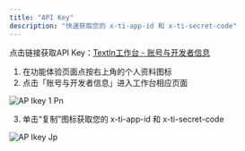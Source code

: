 ```yaml
---
title: "API Key"
description: "快速获取您的 x-ti-app-id 和 x-ti-secret-code"
---
```


点击链接获取API Key：[TextIn工作台 - 账号与开发者信息](https://www.textin.com/console/dashboard/setting)

1. 在功能体验页面点按右上角的个人资料图标
2. 点击「账号与开发者信息」进入工作台相应页面

![AP Ikey 1 Pn](/images/bill-apikey-1.webp)

3. 单击“复制”图标获取您的 x-ti-app-id 和 x-ti-secret-code

![AP Ikey Jp](/images/APIkey.jpg)